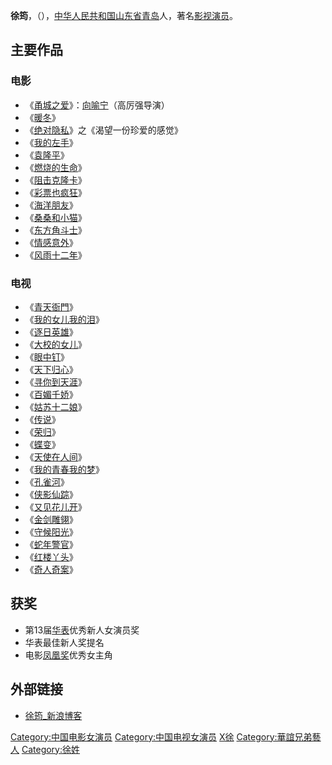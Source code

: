 '''徐筠'''，（{{bd|1981年|5月9日}}），[[中华人民共和国|中华人民共和国]][[山东省|山东省]][[青岛|青岛]]人，著名[[影视|影视]][[演员|演员]]。

== 主要作品 ==

=== 电影 ===
*《[[甬城之爱|甬城之爱]]》：[[向喻宁|向喻宁]]（高厉强导演）
*《[[暖冬|暖冬]]》
*《[[绝对隐私|绝对隐私]]》之《渴望一份珍爱的感觉》
*《[[我的左手|我的左手]]》
*《[[袁隆平|袁隆平]]》
*《[[燃烧的生命|燃烧的生命]]》
*《[[阻击克隆卡|阻击克隆卡]]》
*《[[彩票也疯狂|彩票也疯狂]]》
*《[[海洋朋友|海洋朋友]]》
*《[[桑桑和小猫|桑桑和小猫]]》
*《[[东方角斗士|东方角斗士]]》
*《[[情感意外|情感意外]]》
*《[[风雨十二年|风雨十二年]]》

=== 电视 ===
*《[[青天衙門|青天衙門]]》
*《[[我的女儿我的泪|我的女儿我的泪]]》
*《[[逐日英雄|逐日英雄]]》
*《[[大校的女儿|大校的女儿]]》
*《[[眼中钉|眼中钉]]》
*《[[天下归心|天下归心]]》
*《[[寻你到天涯|寻你到天涯]]》
*《[[百媚千娇|百媚千娇]]》
*《[[姑苏十二娘|姑苏十二娘]]》
*《[[传说_(2010年电视剧)|传说]]》
*《[[荣归|荣归]]》
*《[[蝶变|蝶变]]》
*《[[天使在人间|天使在人间]]》
*《[[我的青春我的梦|我的青春我的梦]]》
*《[[孔雀河|孔雀河]]》
*《[[侠影仙踪|侠影仙踪]]》
*《[[又见花儿开|又见花儿开]]》
*《[[金剑雕翎|金剑雕翎]]》
*《[[守候阳光|守候阳光]]》
*《[[蛇年警官|蛇年警官]]》
*《[[红楼丫头|红楼丫头]]》
*《[[奇人奇案|奇人奇案]]》

== 获奖 ==
*第13届[[华表奖|华表]]优秀新人女演员奖
*华表最佳新人奖提名
*电影[[凤凰奖|凤凰奖]]优秀女主角

== 外部链接 ==
*[http://blog.sina.com.cn/xujun 徐筠_新浪博客] {{Wayback|url=http://blog.sina.com.cn/xujun |date=20220114082459 }}

[[Category:中国电影女演员|Category:中国电影女演员]]
[[Category:中国电视女演员|Category:中国电视女演员]]
[[Category:青岛演员|X徐]]
[[Category:華誼兄弟藝人|Category:華誼兄弟藝人]]
[[Category:徐姓|Category:徐姓]]